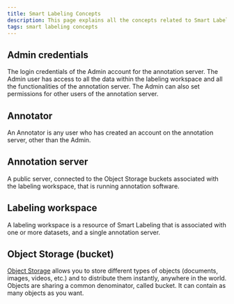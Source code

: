 ```yaml
---
title: Smart Labeling Concepts
description: This page explains all the concepts related to Smart Labeling
tags: smart labeling concepts
---
```


<Concept opened>

## Admin credentials

The login credentials of the Admin account for the annotation server. 
The Admin user has access to all the data within the labeling workspace and all the functionalities of the annotation server. 
The Admin can also set permissions for other users of the annotation server.

</Concept>

<Concept opened>

## Annotator

An Annotator is any user who has created an account on the annotation server, other than the Admin.

</Concept>

<Concept opened>

## Annotation server

A public server, connected to the Object Storage buckets associated with the labeling workspace, that is running annotation software.

</Concept>

<Concept>

## Labeling workspace

A labeling workspace is a resource of Smart Labeling that is associated with one or more datasets, and a single annotation server.

</Concept>

<Concept>

## Object Storage (bucket)

[Object Storage](/storage/object/concepts/#object-storage) allows you to store different types of objects (documents, images, videos, etc.) and to distribute them instantly, anywhere in the world. 
Objects are sharing a common denominator, called bucket. It can contain as many objects as you want.

</Concept>